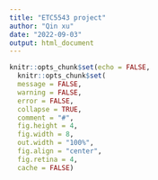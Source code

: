```yaml
---
title: "ETC5543 project"
author: "Qin xu"
date: "2022-09-03"
output: html_document
---
```


```r
knitr::opts_chunk$set(echo = FALSE,
  knitr::opts_chunk$set(
  message = FALSE,
  warning = FALSE,
  error = FALSE, 
  collapse = TRUE,
  comment = "#",
  fig.height = 4,
  fig.width = 8,
  out.width = "100%",
  fig.align = "center",
  fig.retina = 4,
  cache = FALSE)
  

```

